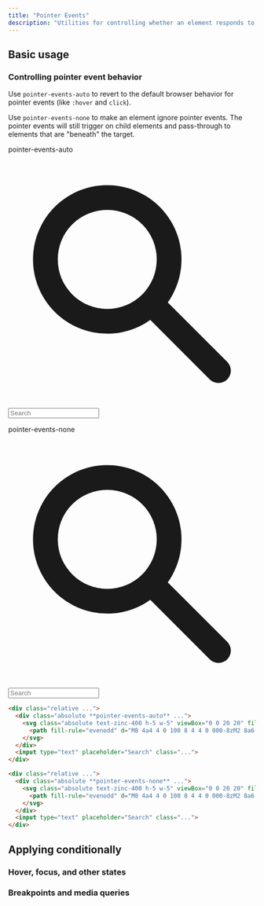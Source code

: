 ```yaml
---
title: "Pointer Events"
description: "Utilities for controlling whether an element responds to pointer events."
---
```




## Basic usage

### Controlling pointer event behavior

Use `pointer-events-auto` to revert to the default browser behavior for pointer events (like `:hover` and `click`).

Use `pointer-events-none` to make an element ignore pointer events. The pointer events will still trigger on child elements and pass-through to elements that are "beneath" the target.

<Example hint="Try clicking the search icons to see the expected behaviour">
  <div class="grid grid-cols-1 sm:grid-cols-2 gap-10 px-0 sm:px-10 font-mono font-bold">
    <div class="flex flex-col">
      <p class="font-medium text-sm text-zinc-500 font-mono mb-3 dark:text-zinc-400">pointer-events-auto</p>
      <div class="relative rounded-lg shadow-sm w-full">
        <div class="absolute inset-y-0 left-0 pl-3 flex items-center pointer-events-auto">
          <svg class="absolute text-zinc-400 h-5 w-5" viewBox="0 0 20 20" fill="currentColor">
            <path fill-rule="evenodd" d="M8 4a4 4 0 100 8 4 4 0 000-8zM2 8a6 6 0 1110.89 3.476l4.817 4.817a1 1 0 01-1.414 1.414l-4.816-4.816A6 6 0 012 8z" clip-rule="evenodd" />
          </svg>
        </div>
        <input type="text" placeholder="Search" class="font-sans block text-sm w-full pl-10 py-2 px-3 ring-1 ring-zinc-900/10 text-zinc-500 rounded-lg dark:bg-zinc-800 dark:ring-0 dark:highlight-white/5 dark:text-zinc-400" />
      </div>
    </div>
    <div class="flex flex-col">
      <p class="font-medium text-sm text-zinc-500 font-mono mb-3 dark:text-zinc-400">pointer-events-none</p>
      <div class="relative rounded-lg shadow-sm w-full">
        <div class="absolute inset-y-0 left-0 pl-3 flex items-center pointer-events-none">
          <svg class="absolute text-zinc-400 h-5 w-5" viewBox="0 0 20 20" fill="currentColor">
            <path fill-rule="evenodd" d="M8 4a4 4 0 100 8 4 4 0 000-8zM2 8a6 6 0 1110.89 3.476l4.817 4.817a1 1 0 01-1.414 1.414l-4.816-4.816A6 6 0 012 8z" clip-rule="evenodd" />
          </svg>
        </div>
        <input type="text" placeholder="Search" class="font-sans block text-sm w-full pl-10 py-2 px-3 ring-1 ring-zinc-900/10 text-zinc-500 rounded-lg dark:bg-zinc-800 dark:ring-0 dark:highlight-white/5 dark:text-zinc-400" />
      </div>
    </div>
  </div>
</Example>

```html
<div class="relative ...">
  <div class="absolute **pointer-events-auto** ...">
    <svg class="absolute text-zinc-400 h-5 w-5" viewBox="0 0 20 20" fill="currentColor">
      <path fill-rule="evenodd" d="M8 4a4 4 0 100 8 4 4 0 000-8zM2 8a6 6 0 1110.89 3.476l4.817 4.817a1 1 0 01-1.414 1.414l-4.816-4.816A6 6 0 012 8z" clip-rule="evenodd" />
    </svg>
  </div>
  <input type="text" placeholder="Search" class="...">
</div>

<div class="relative ...">
  <div class="absolute **pointer-events-none** ...">
    <svg class="absolute text-zinc-400 h-5 w-5" viewBox="0 0 20 20" fill="currentColor">
      <path fill-rule="evenodd" d="M8 4a4 4 0 100 8 4 4 0 000-8zM2 8a6 6 0 1110.89 3.476l4.817 4.817a1 1 0 01-1.414 1.414l-4.816-4.816A6 6 0 012 8z" clip-rule="evenodd" />
    </svg>
  </div>
  <input type="text" placeholder="Search" class="...">
</div>
```

## <Heading ignore>Applying conditionally</Heading>

### <Heading ignore>Hover, focus, and other states</Heading>

<HoverFocusAndOtherStates defaultClass="pointer-events-none" featuredClass="pointer-events-auto" variant="focus" />

### <Heading ignore>Breakpoints and media queries</Heading>

<BreakpointsAndMediaQueries defaultClass="pointer-events-none" featuredClass="pointer-events-auto" />
